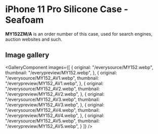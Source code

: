 
# iPhone 11 Pro Silicone Case - Seafoam

<Callout type='info' emoji='👉🏻'>**MY152ZM/A** is an order number of this case, used for search engines, auction websites and such.</Callout>

## Image gallery

<GalleryComponent
    images={[
      {
        original: "/everysource/MY152.webp",
        thumbnail: "/everypreview/MY152.webp",
      },
      {
        original: "/everysource/MY152_AV1.webp",
        thumbnail: "/everypreview/MY152_AV1.webp",
      },
      {
        original: "/everysource/MY152_AV2.webp",
        thumbnail: "/everypreview/MY152_AV2.webp",
      },
      {
        original: "/everysource/MY152_AV3.webp",
        thumbnail: "/everypreview/MY152_AV3.webp",
      },
      {
        original: "/everysource/MY152_AV4.webp",
        thumbnail: "/everypreview/MY152_AV4.webp",
      },
      {
        original: "/everysource/MY152_AV5.webp",
        thumbnail: "/everypreview/MY152_AV5.webp",
      }
    ]}
  />
